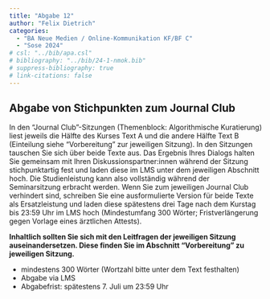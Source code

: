 ```yaml
---
title: "Abgabe 12"
author: "Felix Dietrich"
categories:
  - "BA Neue Medien / Online-Kommunikation KF/BF C"
  - "Sose 2024"
# csl: "../bib/apa.csl"
# bibliography: "../bib/24-1-nmok.bib"
# suppress-bibliography: true
# link-citations: false
---
```


## Abgabe von Stichpunkten zum Journal Club

In den "Journal Club"-Sitzungen (Themenblock: Algorithmische Kuratierung) liest jeweils die Hälfte des Kurses Text A und die andere Hälfte Text B (Einteilung siehe “Vorbereitung” zur jeweiligen Sitzung). In den Sitzungen tauschen Sie sich über beide Texte aus. Das Ergebnis Ihres Dialogs halten Sie gemeinsam mit Ihren Diskussionspartner:innen während der Sitzung stichpunktartig fest und laden diese im LMS unter dem jeweiligen Abschnitt hoch. Die Studienleistung kann also vollständig während der Seminarsitzung erbracht werden. Wenn Sie zum jeweiligen Journal Club verhindert sind, schreiben Sie eine ausformulierte Version für beide Texte als Ersatzleistung und laden diese spätestens drei Tage nach dem Kurstag bis 23:59 Uhr im LMS hoch (Mindestumfang 300 Wörter; Fristverlängerung gegen Vorlage eines ärztlichen Attests).

**Inhaltlich sollten Sie sich mit den Leitfragen der jeweiligen Sitzung auseinandersetzen. Diese finden Sie im Abschnitt "Vorbereitung" zu jeweiligen Sitzung.**

- mindestens 300 Wörter (Wortzahl bitte unter dem Text festhalten)
- Abgabe via LMS
- Abgabefrist: spätestens 7. Juli um 23:59 Uhr